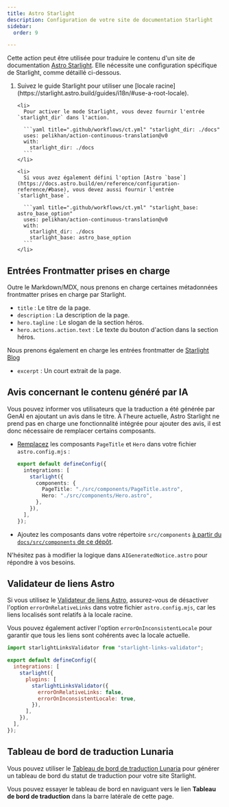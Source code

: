 ```yaml
---
title: Astro Starlight
description: Configuration de votre site de documentation Starlight
sidebar:
  order: 9

---
```



Cette action peut être utilisée pour traduire le contenu d'un site de documentation [Astro Starlight](https://starlight.astro.build/). Elle nécessite une configuration spécifique de Starlight, comme détaillé ci-dessous.

<Steps>
  <ol>
    <li>
      Suivez le guide Starlight pour utiliser une [locale racine](https://starlight.astro.build/guides/i18n/#use-a-root-locale).
    </li>

    <li>
      Pour activer le mode Starlight, vous devez fournir l'entrée `starlight_dir` dans l'action.

      ```yaml title=".github/workflows/ct.yml" "starlight_dir: ./docs"
      uses: pelikhan/action-continuous-translation@v0
      with:
        starlight_dir: ./docs
      ```
    </li>

    <li>
      Si vous avez également défini l'option [Astro `base`](https://docs.astro.build/en/reference/configuration-reference/#base), vous devez aussi fournir l'entrée `starlight_base`.

      ```yaml title=".github/workflows/ct.yml" "starlight_base: astro_base_option"
      uses: pelikhan/action-continuous-translation@v0
      with:
        starlight_dir: ./docs
        starlight_base: astro_base_option
      ```
    </li>
  </ol>
</Steps>

## Entrées Frontmatter prises en charge

Outre le Markdown/MDX, nous prenons en charge certaines métadonnées frontmatter prises en charge par Starlight.

* `title` : Le titre de la page.
* `description` : La description de la page.
* `hero.tagline` : Le slogan de la section héros.
* `hero.actions.action.text` : Le texte du bouton d'action dans la section héros.

Nous prenons également en charge les entrées frontmatter de [Starlight Blog](https://starlight-blog-docs.vercel.app/)

* `excerpt` : Un court extrait de la page.

## Avis concernant le contenu généré par IA

Vous pouvez informer vos utilisateurs que la traduction a été générée par GenAI en ajoutant un avis dans le titre. À l'heure actuelle, Astro Starlight ne prend pas en charge une fonctionnalité intégrée pour ajouter des avis, il est donc nécessaire de remplacer certains composants.

* [Remplacez](https://starlight.astro.build/guides/overriding-components/#how-to-override) les composants `PageTitle` et `Hero` dans votre fichier `astro.config.mjs` :

  ```ts title="astro.config.mjs"
  export default defineConfig({
    integrations: [
      starlight({
        components: {
          PageTitle: "./src/components/PageTitle.astro",
          Hero: "./src/components/Hero.astro",
        },
      }),
    ],
  });
  ```

* Ajoutez les composants dans votre répertoire `src/components` [à partir du `docs/src/components` de ce dépôt](https://github.com/pelikhan/action-continuous-translation/tree/main/docs/src/components).

N'hésitez pas à modifier la logique dans `AIGeneratedNotice.astro` pour répondre à vos besoins.

## Validateur de liens Astro

Si vous utilisez le [Validateur de liens Astro](https://github.com/HiDeoo/starlight-links-validator), assurez-vous de désactiver l'option `errorOnRelativeLinks` dans votre fichier `astro.config.mjs`, car les liens localisés sont relatifs à la locale racine.

Vous pouvez également activer l'option `errorOnInconsistentLocale` pour garantir que tous les liens sont cohérents avec la locale actuelle.

```js title="astro.config.mjs" "errorOnRelativeLinks: false"
import starlightLinksValidator from "starlight-links-validator";

export default defineConfig({
  integrations: [
    starlight({
      plugins: [
        starlightLinksValidator({
          errorOnRelativeLinks: false,
          errorOnInconsistentLocale: true,
        }),
      ],
    }),
  ],
});
```

## Tableau de bord de traduction Lunaria

Vous pouvez utiliser le [Tableau de bord de traduction Lunaria](https://lunaria.dev/integrations/starlight/) pour générer un tableau de bord du statut de traduction pour votre site Starlight.

Vous pouvez essayer le tableau de bord en naviguant vers le lien **Tableau de bord de traduction** dans la barre latérale de cette page.
